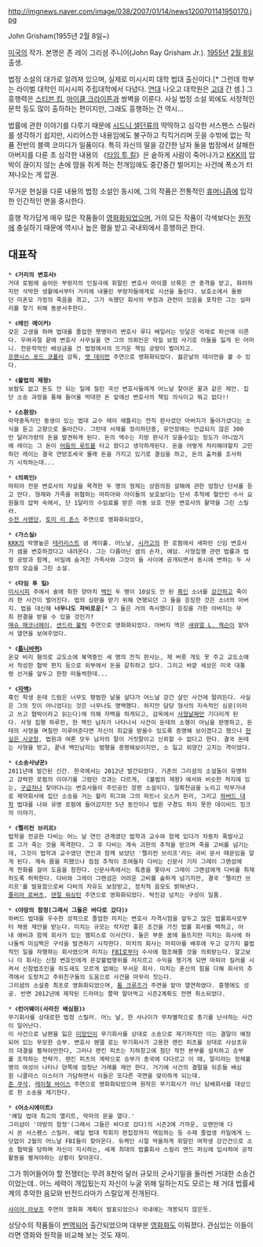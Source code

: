 http://imgnews.naver.com/image/038/2007/01/14/news1200701141950170.jpg

John Grisham(1955년 2월 8일~)

[[미국]]의 작가. 본명은 존 레이 그리셤 주니어(John Ray Grisham Jr.). [[1955년]] [[2월 8일]] 출생.

법정 소설의 대가로 알려져 있으며, 실제로 미시시피 대학 법대 출신이다.[* 그런데 학부는 라이벌 대학인 미시시피 주립대학에서 다녔다. [[연대]] 나오고 대학원은 [[고대]] 간 셈.] 그 흥행력은 [[스티븐 킹]], [[마이클 크라이튼]]과 쌍벽을 이룬다. 사실 법정 소설 외에도 서정적인 문학 등도 많이 출하하는 편이지만, 그래도 흥행하는 건 역시...

법률에 관한 이야기를 다루기 때문에 [[시드니 샐던]]류의 딱딱하고 심각한 서스펜스 스릴러를 생각하기 쉽지만, 시리어스한 내용임에도 불구하고 킥킥거리며 웃을 수밖에 없는 작품 전반의 블랙 코미디가 일품이다. 특히 자신의 딸을 강간한 남자 둘을 법정에서 살해한 아버지를 다룬 초 심각한 내용의 《[[타임 투 킬]]》은 숱하게 사람이 죽어나가고 [[KKK]]의 압박이 끊이지 않는 손에 땀을 쥐게 하는 전개임에도 중간중간 벌어지는 사건에 폭소가 터져나오는 게 압권.

무거운 현실을 다룬 내용의 법정 소설인 동시에, 그의 작품은 전통적인 [[휴머니즘]]에 입각한 인간적인 면을 중시한다. 

흥행 작가답게 매우 많은 작품들이 [[영화화]]되었으며, 거의 모든 작품이 각색보다는 [[원작]]에 충실하기 때문에 역시나 높은 평을 받고 국내외에서 흥행하곤 한다.

== 대표작 ==
 * 《'''거리의 변호사'''》
 거대 로펌에 숨어든 부랑자의 인질극에 휘말린 변호사 마이클 브록은 큰 충격을 받고, 화려하지만 삭막한 생활에서부터 거리에 내몰린 부랑자들에게로 시선을 돌린다. 보호소에서 돌봤던 미혼모 가정의 죽음을 겪고, 그가 속했던 회사의 부정과 관련이 있음을 포착한 그는 실마리를 찾기 위해 동분서주한다.

 * 《'''레인 메이커'''》
 갖은 고생을 하며 법대를 졸업한 햇병아리 변호사 루디 베일러는 잇달은 악재로 파산에 이른다. 우여곡절 끝에 변호사 사무실을 연 그의 의뢰인은 악질 보험 사기로 아들을 잃게 된 어머니. 천문학적인 배상금을 건 법정에서의 뜨거운 책임 공방이 벌어지고.
 [[프랜시스 포드 코폴라]] 감독, [[맷 데이먼]] 주연으로 영화화되었다. 젊은날의 데이먼을 볼 수 있다.

 * 《'''불법의 제왕'''》
 보람도 없고 돈도 안 되는 일에 질린 국선 변호사들에게 어느날 찾아온 꿀과 같은 제안. 집단 소송 과정을 통해 들어올 막대한 돈 앞에선 변호사의 책임 의식이고 뭐고 없다!!

 * 《'''소환장'''》
 마약중독자인 동생이 있는 법대 교수 레이 애틀리는 전직 판사셨던 아버지가 돌아가셨다는 소식을 듣고 고향으로 돌아간다. 그런데 서재를 정리하던중, 유언장에는 언급되지 않은 300만 달러가량의 돈을 발견하게 된다. 돈의 액수는 지방 판사가 모을수있는 정도가 아니었기에 레이는 그 돈이 [[어둠의 루트]]를 타고 왔다고 생각하게된다. 돈을 어떻게 처리해야할지 고민하던 레이는 결국 연방조세국 몰래 돈을 가지고 있기로 결심을 하고, 돈의 출처를 조사하기 시작하는데...

 * 《'''의뢰인'''》
 마피아 전문 변호사의 자살을 목격한 두 명의 형제는 상원의원 살해에 관한 엄청난 단서를 듣고 만다. 형제와 가족을 위협하는 마피아와 아이들의 보호보다는 단서 추적에 혈안인 수사 요원들의 압박 속에서, 단 1달러의 수임료를 받은 아동 보호 전문 변호사의 활약을 그린 스릴러.
 [[수전 서랜던]], [[토미 리 존스]] 주연으로 영화화되었다,

 * 《'''가스실'''》
 [[KKK]]의 악명높은 [[테러리스트]] 샘 케이홀. 어느날, [[시카고]]의 한 로펌에서 새파란 신임 변호사가 샘을 변호하겠다고 내려온다. 그는 다름아닌 샘의 손자, 애덤. 사형집행 관련 법률과 법정 공방과 함께, 비밀에 숨겨진 가족사와 그것이 둘 사이에 공개되면서 동시에 변하는 두 사람의 모습을 그린 소설.

 * 《'''타임 투 킬'''》
 [[미시시피]] 주에서 술에 취한 양아치 [[백인]] 두 명이 10살도 안 된 [[흑인]] 소녀를 [[강간]]하고 죽이려 한 사건이 벌어진다. 법의 심판을 받기 위해 연행되던 그 둘을 응징한 것은 소녀의 아버지. 법을 대신해 '''너무나도 자비로운'''[* 그 둘은 거의 즉사했다] 응징을 가한 아버지는 무죄 판결을 받을 수 있을 것인가?
 [[매슈 매코너헤이]], [[샌드라 불럭]] 주연으로 영화화되었다. 아버지 역은 [[새뮤얼 L. 잭슨]]이 맡아서 열연을 보여주었다.

 * 《'''[[톱니바퀴]]'''》
 온갖 비리 혐의로 교도소에 복역중인 세 명의 전직 판사는, 제 버릇 개도 못 주고 교도소에서 작성한 협박 편지 등으로 외부에서 돈을 갈취하고 있다. 그리고 바깥 세상은 미국 대통령 선거를 앞두고 한창 떠들썩한데...

 * 《'''[[자백]]'''》
 흑인 학생 돈테 드럼은 너무도 평범한 날을 살다가 어느날 강간 살인 사건에 말려든다. 사실은 그의 짓이 아니었다는 것은 너무나도 명백했다. 하지만 담당 형사의 지속적인 심문(이라고 쓰고 협박이라고 읽는다)에 의해 자백을 하게되고, 감옥에서 [[사형]]날짜만 기다리게 된다. 사형 집행 하루전, 한 백인 남자가 나타나서 사건이 돈테의 소행이 아님을 판명하고, 돈테의 사형을 며칠만 미루어준다면 자신이 죄값을 받을수 있도록 증명해 보이겠다고 했으나 [[현실은 시궁창]], 법원과 여론 모두 남자의 말이 거짓말이고 신뢰할 수 없다고 한다. 결국 돈테는 사형을 받고, 끝내 백인남자는 범행을 증명해보이지만, 소 잃고 외양간 고치는 격이었다.

 * 《'''소송사냥꾼'''》
 2011년에 발간된 신간. 한국에서는 2012년 발간되었다. 기존의 그리셤의 소설들이 유명하고 강력한 로펌의 이야기를 그렸던 것과는 다르게, 《불법의 제왕》에서와 비슷한 처지에 있는, [[구급차]]나 찾아다니는 변호사들이 주인공인 장편 소설이다. 일확천금을 노리고 막무가내로 제약회사에 집단 소송을 거는 왈리 피그와 그의 파트너 오스카 핀리, 그리고 [[하버드 대학]] 법대를 나와 유명 로펌에 들어갔지만 5년 동안이나 법원 구경도 하지 못한 데이비드 징크의 이야기. 

 * 《'''펠리컨 브리프'''》
 법학을 전공한 다비는 어느 날 연인 관계였던 법학과 교수와 함께 있다가 자동차 폭발사고로 그가 죽는 것을 목격한다. 그 후 다비는 계속 괴한의 추적을 받으며 죽을 고비를 넘기는데, 그것이 법학과 교수였던 연인과 함께 보았던 '펠리컨 브리프'라는 극비 문서 때문임을 알게 된다. 계속 몸을 피했으나 점점 추적이 조여들자 다비는 신문사 기자 그레이 그랜섬에게 전화를 걸어 도움을 청한다. 신문사측에서는 특종을 쫓아서 그레이 그랜섬에게 다비를 취재하도록 허락한다. 다비와 그레이 그랜섬은 어려운 고비를 숱하게 넘기지만, 결국 '펠리칸 브리프'를 발표함으로써 다비의 자유도 보장받고, 정치적 음모도 밝혀낸다.
 [[줄리아 로버츠]], [[덴절 워싱턴]] 주연으로 영화화되었다. 박진감 넘치는 구성이 일품.

 * 《'''야망의 함정(그래서 그들은 바다로 갔다)'''》
 하버드 법대를 우수한 성적으로 졸업한 미치는 변호사 자격시험을 앞두고 많은 법률회사로부터 채용 제안을 받는다. 미치는 규모는 작지만 좋은 조건을 가진 법률 회사를 택하고, 아내 애비과 함께 회사가 있는 멤피스로 이사간다. 둘은 부푼 꿈에 들뜨지만 미치는 회사에 하나둘씩 미심쩍은 구석을 발견하기 시작한다. 미치의 회사는 마피아를 배후에 두고 갖가지 불법적인 일을 자행하는 회사였으며 미치는 [[FBI]]로부터 수사에 협조해줄 것을 의뢰받는다. 알고보니 이 회사는 신참 변호인에게 온갖불법행위를 저지르고 수익을 챙기게 되면 마피아 킬러를 시켜서 신참법조인을 쥐도새도 모르게 없애는 무서운 회사. 미치는 혼신의 힘을 다해 회사의 추격에서 도망치고 주위친구들의 도움으로 사건을 마무리 짓는다.
 그리셤의 소설중 최초로 영화화되었으며, [[톰 크루즈]]가 주연을 맡아 열연하였다. 흥행에도 성공. 반면 2012년에 제작된 드라마는 쫄딱 말아먹고 시즌2계획도 전면 취소되었다.

 * 《'''런어웨이(사라진 배심원)'''》
 무기회사를 상대로한 법정 스릴러. 어느 날, 한 사나이가 무차별적으로 총기를 난사하는 사건이 일어난다. 
 이 사건으로 남편을 잃은 [[미망인]]이 무기회사를 상대로 소송으로 제기하지만 이는 결말이 예정되어 있는 무모한 승부. 변호사 웬델 로는 무기회사가 고용한 랜킨 피츠를 상대로 사상초유의 대결을 펼쳐야만한다, 그러나 랜킨 피츠는 지하창고에 첨단 작전 본부를 설치하고 승부를 조작하는 전략가. 랜킨 피츠의 계략으로 승부가 종국에 다다르고 이 때, 말리라는 정체불명의 여성이 나타나 양쪽에 엄청난 거래를 제안 한다. 거기에 사건의 결말을 뒤흔들 배심원 니콜라스 이스터가 가담하면서 이들은 또다른 국면을 맞이하게 되는데.
 [[존 쿠삭]], [[레이철 바이스]] 주연으로 영화화되었으며 원작은 무기회사가 아닌 담배회사를 대상으로 한 소송을 제기한다.

 * 《'''어소시에이트'''》
 '예일 법대 최고의 엘리트, 악마의 문을 열다.'
 그리샴이 '야망의 함정'(그래서 그들은 바다로 갔다)의 시즌2에 가까운, 오랜만에 다시 쓴 서스펜스 스릴러. 예일 법대 학회지 편집장까지 역임하는 등 수재 졸업생 카일에게 느닷없이 2월의 어느날 FBI들이 찾아온다. 듀케인 시절 억울하게 휘말린 여학생 강간건으로 소송 협박을 당하며 자신이 지시하는, 세계 최대의 법률회사 스컬리 앤드 퍼싱에 입사하여 공작활동을 펼쳐야하는 상황이 찾아온다. 
그가 뛰어들어야 할 전쟁터는 무려 8천억 달러 규모의 군사기밀을 둘러싼 거대한 소송건이었는데.. 어느 세력이 개입됬는지 자신이 누굴 위해 일하는지도 모르는 채 거대 법률세계의 추악한 음모와 반전드라마가 스릴있게 전개된다.
 [[샤이아 라보프]] 주연의 영화화 계획이 발표되었으나 국내에는 개봉되지 않은듯.

상당수의 작품들이 [[번역]]되어 출간되었으며 대부분 [[영화화]]도 이뤄졌다. 관심있는 이들이라면 영화와 원작을 비교해 보는 것도 재미.
